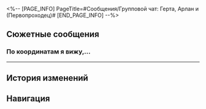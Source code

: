 <%-- [PAGE_INFO]
PageTitle=#Сообщения/Групповой чат: Герта, Арлан и (Первопроходец)#
[END_PAGE_INFO] --%>
{{Сообщение Инфобокс
|id          = 56
|Изображение = НИП Групповой чат: Герта, Арлан и (Первопроходец) Иконка.png
|Тип         = Группа
|Персонажи   = [[Арлан]]; [[Герта]]; [[Первопроходец]]
|Фракция     = Космическая станция «Герта»
}}

==Сюжетные сообщения==
===По координатам я вижу,...===
{{Сообщения
|условие_получения = 
|текст =
:'''Герта:''' По координатам я вижу, что (Первопроходец) всё ещё находится на космической станции. Может быть, общаться в группе удобнее.
:'''Герта:''' На космической станции есть пачка моих старых рукописей. Недавно я писала книгу для КММ и планирую скопировать несколько страниц, чтобы добавить их в книгу.
:'''Герта:''' Одна из них называется «Уравнение декомпрессии 36» или что-то в этом роде. Я не могу вспомнить точное название. Во всяком случае, таково содержание. После того как ты справишься с Легионом Антиматерии, помоги мне найти рукопись.
:'''Арлан:''' ...Понял.
:{Выбор} Миссия выполнена.
::'''(Первопроходец):''' Мы нашли её...
::'''Герта:''' Тогда отправляйте её скорее. Кстати, мне может пригодиться ваша помощь в одном эксперименте.
:{Выбор} Не моё дело.
::'''(Первопроходец):''' Не интересуюсь. Удачи, Арлан.
}}
----

==История изменений==
{{История изменений|3.5}}

==Навигация==
{{Сообщения Навбокс}}